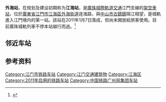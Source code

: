 {{Infobox China railway station
|车站名称=外海站
|图片=Waihai Railway Station under construction, 2009-04-27.jpg
|图片介紹=位于七东乡的外海站地盘
|英文名称=Waihai Railway Station
|车站位置=[[廣東省|廣東省]][[江門市|江門市]][[江海區|江海區]][[外海街道|外海街道]][[七东乡|七东乡]]连海路
|坐标=
|归属=
|线路=[[廣珠城際軌道交通|廣珠城際軌道交通]]（江門支線）
|车站等级=未定等
|到发线数目=
|月台数目=
|網站=
}}
'''外海站'''，在规划及建设初期称为'''江海站'''，是[[廣珠城際軌道交通|廣珠城際軌道交通]]江門支線的[[架空車站|架空車站]]，位於[[廣東省|廣東省]][[江門市|江門市]][[江海區|江海區]][[外海街道|外海街道]]连海路，與[[中山市|中山市]][[古鎮鎮|古鎮鎮]]隔江相望，是城軌進入江門境内的第一站。該站在2011年1月7日落成，但尚未開放給旅客使用。目前廣珠城軌列車不停本站越行而過。<ref>{{Cite web|url=http://gzdaily.dayoo.com/html/2009-03/13/content_499774.htm|title=广珠轻轨江门段主体工程完工八成|access-date=2009-04-10|archive-date=2009-03-18|archive-url=https://web.archive.org/web/20090318064828/http://gzdaily.dayoo.com/html/2009-03/13/content_499774.htm|dead-url=no}}</ref>

==邻近车站==
{{Start rail box|[[中国铁路|中国铁路]]}}
{{s-inop|[[古镇站|古镇]]|[[广州南站|广州南]]方向}}
{{s-line|[[广珠城际铁路|广珠城际铁路]]江门支线}}
{{s-inop|[[江门东站|江门东]]|[[江门站|江门]]方向}}
{{End box}}

== 参考资料 ==
{{Reflist}}

{{廣珠城際軌道交通}}

[[Category:江门市铁路车站|Category:江门市铁路车站]]
[[Category:江门交通建筑物|Category:江门交通建筑物]]
[[Category:江海区|Category:江海区]]
[[Category:2011年启用的铁路车站|Category:2011年启用的铁路车站]]
[[Category:中国铁路广州局集团车站|Category:中国铁路广州局集团车站]]